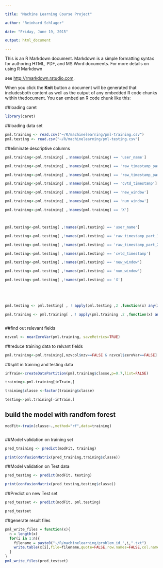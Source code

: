 ```yaml
---
  
title: "Machine Learning Course Project"

author: "Reinhard Schlager"

date: "Friday, June 19, 2015"

output: html_document

---
```

  
  
  
  This is an R Markdown document. Markdown is a simple formatting syntax for authoring HTML, PDF, and MS Word documents. For more details on using R Markdown

see <http://rmarkdown.rstudio.com>.



When you click the **Knit** button a document will be generated that includesboth content as well as the output of any embedded R code chunks within thedocument. You can embed an R code chunk like this:
  
  
  
  
  
  ##loading caret
  
  ```r

library(caret)

```



##loading data set

```r

pml.training <- read.csv("~/R/machinelearning/pml-training.csv")
pml.testing <- read.csv("~/R/machinelearning/pml-testing.csv")
```



##eliminate descriptive columns

```r

pml.training<-pml.training[ ,!names(pml.training) == 'user_name']

pml.training<-pml.training[ ,!names(pml.training) == 'raw_timestamp_part_1']

pml.training<-pml.training[ ,!names(pml.training) == 'raw_timestamp_part_2']

pml.training<-pml.training[ ,!names(pml.training) == 'cvtd_timestamp']

pml.training<-pml.training[ ,!names(pml.training) == 'new_window']

pml.training<-pml.training[ ,!names(pml.training) == 'num_window']

pml.training<-pml.training[ ,!names(pml.training) == 'X']



pml.testing<-pml.testing[ ,!names(pml.testing) == 'user_name']

pml.testing<-pml.testing[ ,!names(pml.testing) == 'raw_timestamp_part_1']

pml.testing<-pml.testing[ ,!names(pml.testing) == 'raw_timestamp_part_2']

pml.testing<-pml.testing[ ,!names(pml.testing) == 'cvtd_timestamp']

pml.testing<-pml.testing[ ,!names(pml.testing) == 'new_window']

pml.testing<-pml.testing[ ,!names(pml.testing) == 'num_window']

pml.testing<-pml.testing[ ,!names(pml.testing) == 'X']





pml.testing <- pml.testing[ , ! apply(pml.testing ,2 ,function(x) any(is.na(x)) ) ]

pml.training <- pml.training[ , ! apply(pml.training ,2 ,function(x) any(is.na(x)) ) ]



```



##find out relevant fields

```r

nzvcol <- nearZeroVar(pml.training, saveMetrics=TRUE)

```



##reduce training data to relvant fields



```r

pml.training<-pml.training[,nzvcol$nzv==FALSE & nzvcol$zeroVar==FALSE]

```



##split in training and testing data

```r

inTrain<-createDataPartition(pml.training$classe,p=0.7,list=FALSE)

training<-pml.training[inTrain,]

training$classe <-factor(training$classe)

testing<-pml.training[-inTrain,]

```

## build the model with randfom forest

```r

modFit<-train(classe~.,method="rf",data=training)



```





##Model validation on training set

```r

pred_training <- predict(modFit, training)

print(confusionMatrix(pred_training,training$classe))

```



##Model validation on Test data


```r

pred_testing <- predict(modFit, testing)

print(confusionMatrix(pred_testing,testing$classe))
```




##Predict on new Test set



```r

pred_testset <- predict(modFit, pml.testing)

pred_testset

```

##generate result files

```r
pml_write_files = function(x){
  n = length(x)
  for(i in 1:n){
    filename = paste0("~/R/machinelearning/problem_id_",i,".txt")
    write.table(x[i],file=filename,quote=FALSE,row.names=FALSE,col.names=FALSE)
  }
}
pml_write_files(pred_testset)

```


